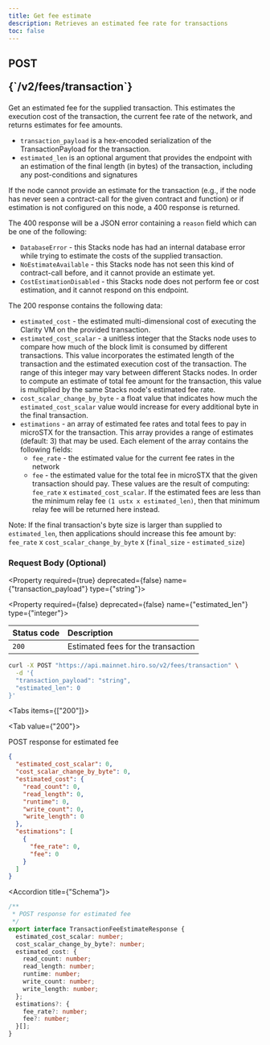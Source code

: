 ```yaml
---
title: Get fee estimate
description: Retrieves an estimated fee rate for transactions
toc: false
---
```




<Root>

<API>

<div className='flex-1'>

<h2 className="not-prose mb-2 inline-flex items-center gap-3 font-mono">
  <div className="rounded-lg border px-1 py-0.5 text-xs font-medium border-yellow-400/50 bg-yellow-400/20 text-yellow-600 dark:text-yellow-400">
    POST
  </div>
  <p className="text-xs break-words overflow-hidden w-[95%]">{`/v2/fees/transaction`}</p>
</h2>

Get an estimated fee for the supplied transaction.  This
estimates the execution cost of the transaction, the current
fee rate of the network, and returns estimates for fee
amounts.
* `transaction_payload` is a hex-encoded serialization of
  the TransactionPayload for the transaction.
* `estimated_len` is an optional argument that provides the
  endpoint with an estimation of the final length (in bytes)
  of the transaction, including any post-conditions and
  signatures

If the node cannot provide an estimate for the transaction
(e.g., if the node has never seen a contract-call for the
given contract and function) or if estimation is not
configured on this node, a 400 response is returned.

The 400 response will be a JSON error containing a `reason`
field which can be one of the following:
* `DatabaseError` - this Stacks node has had an internal
  database error while trying to estimate the costs of the
  supplied transaction.
* `NoEstimateAvailable` - this Stacks node has not seen this
  kind of contract-call before, and it cannot provide an
  estimate yet.
* `CostEstimationDisabled` - this Stacks node does not perform
  fee or cost estimation, and it cannot respond on this
  endpoint.

The 200 response contains the following data:
* `estimated_cost` - the estimated multi-dimensional cost of
  executing the Clarity VM on the provided transaction.
* `estimated_cost_scalar` - a unitless integer that the Stacks
  node uses to compare how much of the block limit is consumed
  by different transactions. This value incorporates the
  estimated length of the transaction and the estimated
  execution cost of the transaction. The range of this integer
  may vary between different Stacks nodes. In order to compute
  an estimate of total fee amount for the transaction, this
  value is multiplied by the same Stacks node's estimated fee
  rate.
* `cost_scalar_change_by_byte` - a float value that indicates how
  much the `estimated_cost_scalar` value would increase for every
  additional byte in the final transaction.
* `estimations` - an array of estimated fee rates and total fees to
  pay in microSTX for the transaction. This array provides a range of
  estimates (default: 3) that may be used. Each element of the array
  contains the following fields:
    * `fee_rate` - the estimated value for the current fee
      rates in the network
    * `fee` - the estimated value for the total fee in
      microSTX that the given transaction should pay. These
      values are the result of computing:
      `fee_rate` x `estimated_cost_scalar`.
      If the estimated fees are less than the minimum relay
      fee `(1 ustx x estimated_len)`, then that minimum relay
      fee will be returned here instead.

Note: If the final transaction's byte size is larger than
supplied to `estimated_len`, then applications should increase
this fee amount by:
  `fee_rate` x `cost_scalar_change_by_byte` x (`final_size` - `estimated_size`)


### Request Body (Optional)



<Property required={true} deprecated={false} name={"transaction_payload"} type={"string"}>



</Property>

<Property required={false} deprecated={false} name={"estimated_len"} type={"integer"}>



</Property>

| Status code | Description |
| :--------- | :---------- |
| `200` | Estimated fees for the transaction |

</div>

<APIExample>

```bash title="Terminal"
curl -X POST "https://api.mainnet.hiro.so/v2/fees/transaction" \
  -d '{
  "transaction_payload": "string",
  "estimated_len": 0
}'
```

<Tabs items={["200"]}>

<Tab value={"200"}>

POST response for estimated fee

```json title="Example response"
{
  "estimated_cost_scalar": 0,
  "cost_scalar_change_by_byte": 0,
  "estimated_cost": {
    "read_count": 0,
    "read_length": 0,
    "runtime": 0,
    "write_count": 0,
    "write_length": 0
  },
  "estimations": [
    {
      "fee_rate": 0,
      "fee": 0
    }
  ]
}
```

<Accordions>

<Accordion title={"Schema"}>

```ts
/**
 * POST response for estimated fee
 */
export interface TransactionFeeEstimateResponse {
  estimated_cost_scalar: number;
  cost_scalar_change_by_byte?: number;
  estimated_cost: {
    read_count: number;
    read_length: number;
    runtime: number;
    write_count: number;
    write_length: number;
  };
  estimations?: {
    fee_rate?: number;
    fee?: number;
  }[];
}

```

</Accordion>

</Accordions>

</Tab>

</Tabs>

</APIExample>

</API>

</Root>